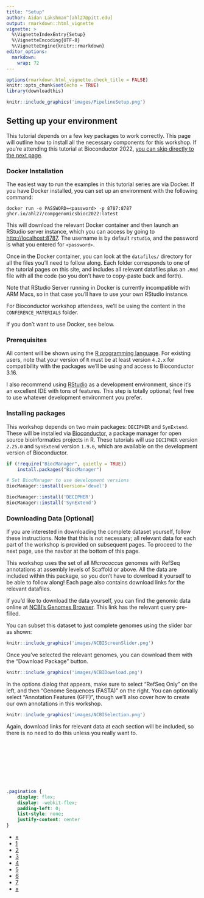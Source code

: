 ```yaml
---
title: "Setup"
author: Aidan Lakshman^[ahl27@pitt.edu]
output: rmarkdown::html_vignette
vignette: >
  %\VignetteIndexEntry{Setup}
  %\VignetteEncoding{UTF-8}
  %\VignetteEngine{knitr::rmarkdown}
editor_options: 
  markdown: 
    wrap: 72
---
```


```r
options(rmarkdown.html_vignette.check_title = FALSE)
knitr::opts_chunk$set(echo = TRUE)
library(downloadthis)
```

```r
knitr::include_graphics('images/PipelineSetup.png')
```

## Setting up your environment
This tutorial depends on a few key packages to work correctly. This page will outline
how to install all the necessary components for this workshop. If you're attending
this tutorial at Bioconductor 2022, [you can skip directly to the next page](https://www.ahl27.com/CompGenomicsBioc2022/articles/LoadingGenomeData.html).

### Docker Installation
The easiest way to run the examples in this tutorial series are via Docker.
If you have Docker installed, you can set up an environment with the following
command:

```
docker run -e PASSWORD=<password> -p 8787:8787 ghcr.io/ahl27/compgenomicsbioc2022:latest
```

This will download the relevant Docker container and then launch an RStudio server
instance, which you can access by going to [http://localhost:8787](http://localhost:8787).
The username is by default `rstudio`, and the password is what you entered for 
`<password>`. 

Once in the Docker container, you can look at the `datafiles/` directory for 
all the files you'll need to follow along. Each folder corresponds to one 
of the tutorial pages on this site, and includes all relevant datafiles plus
an `.Rmd` file with all the code (so you don't have to copy-paste back and forth).

Note that RStudio Server running in Docker is currently incompatible with ARM Macs,
so in that case you'll have to use your own RStudio instance.

For Bioconductor workshop attendees, we'll be using the content in the `CONFERENCE_MATERIALS`
folder.

If you don't want to use Docker, see below.

### Prerequisites
All content will be shown using the [R programming language](https://www.r-project.org/). 
For existing users, note that your version of `R` must be at least version `4.2.x` 
for compatibility with the packages we'll be using and access to Bioconductor
3.16.

I also recommend using [RStudio](https://www.rstudio.com/products/rstudio/) as a 
development environment, since it's an excellent IDE with tons of features. 
This step is totally optional; feel free to use whatever development environment 
you prefer.

### Installing packages
This workshop depends on two main packages: `DECIPHER` and `SynExtend`. 
These will be installed via [Bioconductor](http://bioconductor.org/), a package 
manager for open source bioinformatics projects in R. These tutorials will use
`DECIPHER` version `2.25.0` and `SynExtend` version `1.9.6`, which are available on
the development version of Bioconductor.

```r
if (!require("BiocManager", quietly = TRUE))
    install.packages("BiocManager")

# Set BiocManager to use development versions
BiocManager::install(version='devel')

BiocManager::install('DECIPHER')
BiocManager::install('SynExtend')
```

### Downloading Data [Optional]

If you are interested in downloading the complete dataset yourself, follow
these instructions. Note that this is not necessary; all relevant data for each
part of the workshop is provided on subsequent pages. To proceed to the next
page, use the navbar at the bottom of this page.

This workshop uses the set of all *Micrococcus* genomes with RefSeq annotations
at assembly levels of Scaffold or above. All the data are included within this 
package, so you don't have to download it yourself to be able to follow along!
Each page also contains download links for the relevant datafiles. 

If you'd like to download the data yourself, you can find the genomic data online
at [NCBI's Genomes Browser](https://www.ncbi.nlm.nih.gov/data-hub/genome/?taxon=1269&annotated_only=true&refseq_annotation=true&assembly_level=1%3A3). This link has the 
relevant query pre-filled.

You can subset this dataset to just complete genomes using the slider bar as shown:

```r
knitr::include_graphics('images/NCBIScreenSlider.png')
```

Once you've selected the relevant genomes, you can download them with the
"Download Package" button.

```r
knitr::include_graphics('images/NCBIDownload.png')
```

In the options dialog that appears, make sure to select "RefSeq Only" on the left,
and then "Genome Sequences (FASTA)" on the right. You can optionally select
"Annotation Features (GFF)", though we'll also cover how to create our own 
annotations in this workshop.

```r
knitr::include_graphics('images/NCBISelection.png')
```

Again, download links for relevant data at each section will be included,
so there is no need to do this unless you really want to.

&nbsp;

&nbsp;

&nbsp;

&nbsp;


```css
.pagination {
    display: flex;
    display: -webkit-flex;
    padding-left: 0;
    list-style: none;
    justify-content: center
}
```

<div class="center">
  <ul class="pagination pagination-lg">
    <li class="page-item disabled">
      <a class="page-link" href="#">&laquo;</a>
    </li>
    <li class="page-item active">
      <a class="page-link" href="https://www.ahl27.com/CompGenomicsBioc2022/articles/Setup.html">1</a>
    </li>
    <li class="page-item">
      <a class="page-link" href="https://www.ahl27.com/CompGenomicsBioc2022/articles/LoadingGenomeData.html">2</a>
    </li>
    <li class="page-item">
      <a class="page-link" href="https://www.ahl27.com/CompGenomicsBioc2022/articles/GeneCallingAnnotation.html">3</a>
    </li>
    <li class="page-item">
      <a class="page-link" href="https://www.ahl27.com/CompGenomicsBioc2022/articles/FindingCOGs.html">4</a>
    </li>
    <li class="page-item">
      <a class="page-link" href="https://www.ahl27.com/CompGenomicsBioc2022/articles/ConstructingPhylogenies.html">5</a>
    </li>
    <li class="page-item">
      <a class="page-link" href="https://www.ahl27.com/CompGenomicsBioc2022/articles/CoevolutionNetworks.html">6</a>
    </li>
    <li class="page-item">
      <a class="page-link" href="https://www.ahl27.com/CompGenomicsBioc2022/articles/Conclusion.html">7</a>
    </li>
    <li class="page-item">
      <a class="page-link" href="https://www.ahl27.com/CompGenomicsBioc2022/articles/LoadingGenomeData.html">&raquo;</a>
    </li>
  </ul>
</div>